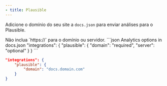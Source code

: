```yaml
---
- title: Plausible
---
```


Adicione o domínio do seu site a `docs.json` para enviar análises para o Plausible.

<Info>
  Não inclua `https://` para o domínio ou servidor.
</Info>

<CodeGroup>
  ```json Analytics options in docs.json
  "integrations": {
      "plausible": {
          "domain": "required",
          "server": "optional"
      }
  }
  ```

  ```json Example
  "integrations": {
      "plausible": {
          "domain": "docs.domain.com"
      }
  }
  ```
</CodeGroup>
